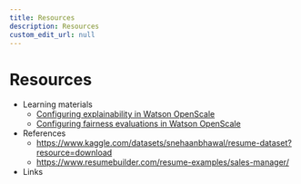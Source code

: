```yaml
---
title: Resources
description: Resources 
custom_edit_url: null
---
```


# Resources

- Learning materials
  - [Configuring explainability in Watson OpenScale](https://dataplatform.cloud.ibm.com/docs/content/wsj/model/wos-explainability-config.html?context=cpdaas&audience=wdp)
  - [Configuring fairness evaluations in Watson OpenScale](https://dataplatform.cloud.ibm.com/docs/content/wsj/model/wos-monitor-fairness.html?context=cpdaas&audience=wdp)
- References
  - https://www.kaggle.com/datasets/snehaanbhawal/resume-dataset?resource=download
  - https://www.resumebuilder.com/resume-examples/sales-manager/
- Links
